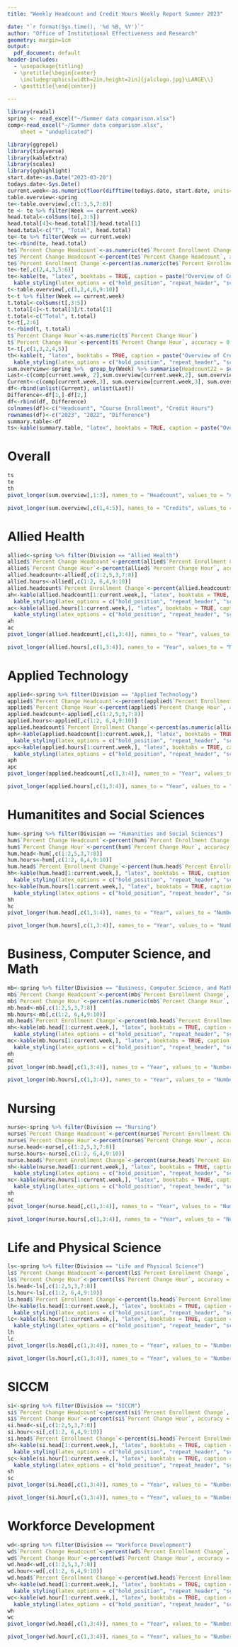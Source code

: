 ---
title: "Weekly Headcount and Credit Hours Weekly Report Summer 2023"

date: "`r format(Sys.time(), '%d %B, %Y')`"
author: "Office of Institutional Effectiveness and Research"
geometry: margin=1cm
output:
  pdf_document: default
header-includes:
  - \usepackage{titling}
  - \pretitle{\begin{center}
    \includegraphics[width=2in,height=2in]{jalclogo.jpg}\LARGE\\}
  - \posttitle{\end{center}}
  
---



```{r message=FALSE, warning=FALSE, include=FALSE}
library(readxl)
spring <- read_excel("~/Summer data comparison.xlsx")
comp<-read_excel("~/Summer data comparison.xlsx", 
    sheet = "unduplicated")
```

\newpage

```{r echo=FALSE, message=FALSE, warning=FALSE}
library(ggrepel)
library(tidyverse)
library(kableExtra)
library(scales)
library(gghighlight)
start.date<-as.Date("2023-03-20")
todays.date<-Sys.Date()
current.week<-as.numeric(floor(difftime(todays.date, start.date, units="weeks")))
table.overview<-spring 
te<-table.overview[,c(1:3,5,7:8)]
te <- te %>% filter(Week == current.week)
head.total<-colSums(te[,3:5])
head.total[4]<-head.total[3]/head.total[1]
head.total<-c("T", "Total", head.total)
te<-te %>% filter(Week == current.week)
te<-rbind(te, head.total)
te$`Percent Change Headcount`<-as.numeric(te$`Percent Enrollment Change`)
te$`Percent Change Headcount`<-percent(te$`Percent Change Headcount`, accuracy = 0.1)
te$`Percent Enrollment Change`<-percent(as.numeric(te$`Percent Enrollment Change`, accuracy=0.1))
te<-te[,c(2,4,3,5:6)]
te<-kable(te, "latex", booktabs = TRUE, caption = paste("Overview of Course Course Enrollment for all divisions for week", current.week, sep = " ")) %>%
  kable_styling(latex_options = c("hold_position", "repeat_header", "scale_down", "hold_position"))
t<-table.overview[,c(1,2,4,6,9:10)]
t<-t %>% filter(Week == current.week)
t.total<-colSums(t[,3:5])
t.total[4]<-t.total[3]/t.total[1]
t.total<-c("Total", t.total)
t<-t[,2:6]
t<-rbind(t, t.total)
t$`Percent Change Hour`<-as.numeric(t$`Percent Change Hour`)
t$`Percent Change Hour`<-percent(t$`Percent Change Hour`, accuracy = 0.1)
t<-t[,c(1,3,2,4,5)]
th<-kable(t, "latex", booktabs = TRUE, caption = paste("Overview of Credit Hours for all divisions for week", current.week, sep = " ")) %>%
  kable_styling(latex_options = c("hold_position", "repeat_header", "scale_down", "hold_position"))
sum.overview<-spring %>%  group_by(Week) %>% summarise(Headcount22 = sum(E22), Headcount23 = sum(E23), Hour22 = sum(H22), Hour23 = sum(H23))
Last<-c(comp[current.week, 2],sum.overview[current.week,2], sum.overview[current.week,4])
Current<-c(comp[current.week,3], sum.overview[current.week,3], sum.overview[current.week,5])
df<-rbind(unlist(Current), unlist(Last))
Difference<-df[1,]-df[2,]
df<-rbind(df, Difference)
colnames(df)<-c("Headcount", "Course Enrollment", "Credit Hours")
rownames(df)<-c("2023", "2022", "Difference")
summary.table<-df
ts<-kable(summary.table, "latex", booktabs = TRUE, caption = paste("Overview of Total Headcount, Course Enrollment, and Credit Hours for Week", current.week, sep = " ")) %>% kable_styling(latex_options = c("hold_position", "repeat_header", "hold_position"))
```



# Overall

```{r echo=FALSE, message=FALSE, warning=FALSE}
ts
te
th
pivot_longer(sum.overview[,1:3], names_to = "Headcount", values_to = "number", cols = Headcount22:Headcount23) %>% filter(Week < 12) %>% ggplot(aes(x=Week, y=number, col=Headcount)) +  geom_point() + geom_line()+scale_x_continuous(breaks= seq(1,11, by=1)) + labs(title="Headcount Comparision Summer 2022 to Summer 2023") + labs(x="Week", y="Headcount") + scale_y_continuous(breaks=seq(0,2100,by=300)) + scale_color_discrete(labels=c("Headcount 2022", "Headcount 2023"))+ theme(legend.position="bottom", panel.grid.minor = element_blank())
```

```{r echo=FALSE, message=FALSE, warning=FALSE}
pivot_longer(sum.overview[,c(1,4:5)], names_to = "Credits", values_to = "number", cols = Hour22:Hour23) %>% ggplot(aes(x=Week, y=number, col=Credits)) +  geom_point() + geom_line()+scale_x_continuous(breaks= seq(1,11, by=1)) + labs(title="Credit Hour Comparision Summer 2022 to Summer 2023") + labs(x="Week", y="Credit Hours") + geom_hline(yintercept = 6679, linetype="dashed", color="blue") + annotate("text", 1, 6679, vjust = 2, label = "Goal") + scale_y_continuous(breaks = seq(0,7000,by=500)) + scale_color_discrete(labels=c('Credit Hours 2022', 'Credit Hours 2023')) + geom_point(x=11, y=6679, color="blue")+ theme(legend.position="bottom", panel.grid.minor = element_blank())

```

\newpage

# Allied Health

```{r echo=FALSE, message=FALSE, warning=FALSE}
allied<-spring %>% filter(Division == "Allied Health")
allied$`Percent Change Headcount`<-percent(allied$`Percent Enrollment Change`, accuracy = 0.1)
allied$`Percent Change Hour`<-percent(allied$`Percent Change Hour`, accuracy = 0.1)
allied.headcount<-allied[,c(1:2,5,3,7:8)]
allied.hours<-allied[,c(1:2, 6,4,9:10)]
allied.headcount$`Percent Enrollment Change`<-percent(allied.headcount$`Percent Enrollment Change`)
ah<-kable(allied.headcount[1:current.week,], "latex", booktabs = TRUE, caption = paste("Course Enrollment of Allied Health for week", current.week, sep = " ")) %>%
  kable_styling(latex_options = c("hold_position", "repeat_header", "scale_down", "hold_position"))
ac<-kable(allied.hours[1:current.week,], "latex", booktabs = TRUE, caption = paste("Credit Hours of Allied Health for week", current.week, sep = " ")) %>%
  kable_styling(latex_options = c("hold_position", "repeat_header", "scale_down", "hold_position"))
ah
ac
pivot_longer(allied.headcount[,c(1,3:4)], names_to = "Year", values_to = "Number", cols=E22:E23) %>% ggplot(aes(x=Week, y=Number, col=Year))+  geom_point() + geom_line()+scale_x_continuous(breaks= seq(1,11, by=1)) + labs(title="Course Enrollment Comparision Summer 2022 to Summer 2023", subtitle = "Allied Health") + labs(x="Week", y="Course Enrollment")+ scale_color_discrete(labels=c("Course Enrollment 2022", "Course Enrollment 2023"))+ theme(legend.position="bottom", panel.grid.minor = element_blank())
```

```{r echo=FALSE, message=FALSE, warning=FALSE}
pivot_longer(allied.hours[,c(1,3:4)], names_to = "Year", values_to = "Number", cols=H22:H23) %>% ggplot(aes(x=Week, y=Number, col=Year))+  geom_point() + geom_line()+scale_x_continuous(breaks= seq(1,11, by=1)) + labs(title="Credit Hour Comparision Summer 2022 to Summer 2023", subtitle = "Allied Health") + labs(x="Week", y="Credit Hours")+ scale_color_discrete(labels=c('Credit Hours 2022', 'Credit Hours 2023'))+ theme(legend.position="bottom", panel.grid.minor = element_blank())
```



\newpage

# Applied Technology

```{r echo=FALSE, message=FALSE, warning=FALSE}
applied<-spring %>% filter(Division == "Applied Technology")
applied$`Percent Change Headcount`<-percent(applied$`Percent Enrollment Change`, accuracy = 0.1)
applied$`Percent Change Hour`<-percent(applied$`Percent Change Hour`, accuracy = 0.1)
applied.headcount<-applied[,c(1:2,5,3,7:8)]
applied.hours<-applied[,c(1:2, 6,4,9:10)]
applied.headcount$`Percent Enrollment Change`<-percent(as.numeric(allied.headcount$`Percent Enrollment Change`))
aph<-kable(applied.headcount[1:current.week,], "latex", booktabs = TRUE, caption = paste("Course Enrollment of Applied Technology for week", current.week, sep = " ")) %>%
  kable_styling(latex_options = c("hold_position", "repeat_header", "scale_down", "hold_position"))
apc<-kable(applied.hours[1:current.week,], "latex", booktabs = TRUE, caption = paste("Credit Hours of Applied Technology for week", current.week, sep = " ")) %>%
  kable_styling(latex_options = c("hold_position", "repeat_header", "scale_down", "hold_position"))
aph
apc
pivot_longer(applied.headcount[,c(1,3:4)], names_to = "Year", values_to = "Number", cols=E22:E23) %>% ggplot(aes(x=Week, y=Number, col=Year))+  geom_point() + geom_line()+scale_x_continuous(breaks= seq(1,11, by=1)) + labs(title="Course Enrollment Comparision Summer 2022 to Summer 2023", subtitle = "Applied Technology") + labs(x="Week", y="Course Enrollment")+ scale_color_discrete(labels=c("Course Enrollment 2022", "Course Enrollment 2023"))+ theme(legend.position="bottom", panel.grid.minor = element_blank())
```

```{r echo=FALSE, message=FALSE, warning=FALSE}
pivot_longer(applied.hours[,c(1,3:4)], names_to = "Year", values_to = "Number", cols=H22:H23) %>% ggplot(aes(x=Week, y=Number, col=Year))+  geom_point() + geom_line()+scale_x_continuous(breaks= seq(1,11, by=1)) + labs(title="Credit Hour Comparision Summer 2022 to Summer 2023", subtitle = "Applied Technology") + labs(x="Week", y="Credit Hours")+ scale_color_discrete(labels=c('Credit Hours 2022', 'Credit Hours 2023'))+ theme(legend.position="bottom", panel.grid.minor = element_blank())
```


\newpage

# Humanitites and Social Sciences

```{r echo=FALSE, message=FALSE, warning=FALSE}
hum<-spring %>% filter(Division == "Humanities and Social Sciences")
hum$`Percent Change Headcount`<-percent(hum$`Percent Enrollment Change`, accuracy = 0.1)
hum$`Percent Change Hour`<-percent(hum$`Percent Change Hour`, accuracy = 0.1)
hum.head<-hum[,c(1:2,5,3,7:8)]
hum.hours<-hum[,c(1:2, 6,4,9:10)]
hum.head$`Percent Enrollment Change`<-percent(hum.head$`Percent Enrollment Change`)
hh<-kable(hum.head[1:current.week,], "latex", booktabs = TRUE, caption = paste("Course Enrollment of Humanities and Social Sciences for week", current.week, sep = " ")) %>%
  kable_styling(latex_options = c("hold_position", "repeat_header", "scale_down", "hold_position"))
hc<-kable(hum.hours[1:current.week,], "latex", booktabs = TRUE, caption = paste("Credit Hours of Humanities and Social Sciences for week", current.week, sep = " ")) %>%
  kable_styling(latex_options = c("hold_position", "repeat_header", "scale_down", "hold_position"))
hh
hc
pivot_longer(hum.head[,c(1,3:4)], names_to = "Year", values_to = "Number", cols=E22:E23) %>% ggplot(aes(x=Week, y=Number, col=Year))+ geom_point() + geom_line()+scale_x_continuous(breaks= seq(1,11, by=1)) + labs(title="Course Enrollment Comparision Summer 2022 to Summer 2023", subtitle = "Humanities and Social Sciences") + labs(x="Week", y="Course Enrollment")+ scale_color_discrete(labels=c("Course Enrollment 2022", "Course Enrollment 2023"))+ theme(legend.position="bottom", panel.grid.minor = element_blank())
```

```{r echo=FALSE, message=FALSE, warning=FALSE}
pivot_longer(hum.hours[,c(1,3:4)], names_to = "Year", values_to = "Number", cols=H22:H23) %>% ggplot(aes(x=Week, y=Number, col=Year))+ geom_point() + geom_line()+scale_x_continuous(breaks= seq(1,11, by=1)) + labs(title="Credit Hour Comparision Summer 2022 to Summer 2023", subtitle = "Humanities and Social Sciences") + labs(x="Week", y="Credit Hours")+ scale_color_discrete(labels=c('Credit Hours 2022', 'Credit Hours 2023'))+ theme(legend.position="bottom", panel.grid.minor = element_blank())
```



\newpage

# Business, Computer Science, and Math

```{r echo=FALSE, message=FALSE, warning=FALSE}
mb<-spring %>% filter(Division == "Business, Computer Science, and Math")
mb$`Percent Change Headcount`<-percent(mb$`Percent Enrollment Change`, accuracy = 0.1)
mb$`Percent Change Hour`<-percent(as.numeric(mb$`Percent Change Hour`, accuracy = 0.1))
mb.head<-mb[,c(1:2,5,3,7:8)]
mb.hours<-mb[,c(1:2, 6,4,9:10)]
mb.head$`Percent Enrollment Change`<-percent(mb.head$`Percent Enrollment Change`)
mh<-kable(mb.head[1:current.week,], "latex", booktabs = TRUE, caption = paste("Course Enrollment of Business, Computer Science, and Math for week", current.week, sep = " ")) %>%
  kable_styling(latex_options = c("hold_position", "repeat_header", "scale_down", "hold_position"))
mc<-kable(mb.hours[1:current.week,], "latex", booktabs = TRUE, caption = paste("Credit Hours of Business, Computer Science, and Math for week", current.week, sep = " ")) %>%
  kable_styling(latex_options = c("hold_position", "repeat_header", "scale_down", "hold_position"))
mh
mc
pivot_longer(mb.head[,c(1,3:4)], names_to = "Year", values_to = "Number", cols=E22:E23) %>% ggplot(aes(x=Week, y=Number, col=Year))+ geom_point() + geom_line()+scale_x_continuous(breaks= seq(1,11, by=1)) + labs(title="Course Enrollment Comparision Summer 2022 to Summer 2023", subtitle = "Business, Computer Science, and Math") + labs(x="Week", y="Course Enrollment")+ scale_color_discrete(labels=c("Course Enrollment 2022", "Course Enrollment 2023"))+ theme(legend.position="bottom", panel.grid.minor = element_blank())
```

```{r echo=FALSE, message=FALSE, warning=FALSE}
pivot_longer(mb.hours[,c(1,3:4)], names_to = "Year", values_to = "Number", cols=H22:H23) %>% ggplot(aes(x=Week, y=Number, col=Year))+ geom_point() + geom_line()+scale_x_continuous(breaks= seq(1,11, by=1)) + labs(title="Credit Hour Comparision Summer 2022 to Summer 2023", subtitle = "Business, Computer Science, and Math") + labs(x="Week", y="Credit Hours")+ scale_color_discrete(labels=c('Credit Hours 2022', 'Credit Hours 2023'))+ theme(legend.position="bottom", panel.grid.minor = element_blank())
```


\newpage

# Nursing

```{r echo=FALSE, message=FALSE, warning=FALSE}
nurse<-spring %>% filter(Division == "Nursing")
nurse$`Percent Change Headcount`<-percent(nurse$`Percent Enrollment Change`, accuracy = 0.1)
nurse$`Percent Change Hour`<-percent(nurse$`Percent Change Hour`, accuracy = 0.1)
nurse.head<-nurse[,c(1:2,5,3,7:8)]
nurse.hours<-nurse[,c(1:2, 6,4,9:10)]
nurse.head$`Percent Enrollment Change`<-percent(nurse.head$`Percent Enrollment Change`)
nh<-kable(nurse.head[1:current.week,], "latex", booktabs = TRUE, caption = paste("Course Enrollment of Nursing for week", current.week, sep = " ")) %>%
  kable_styling(latex_options = c("hold_position", "repeat_header", "scale_down", "hold_position"))
nc<-kable(nurse.hours[1:current.week,], "latex", booktabs = TRUE, caption = paste("Credit Hours of Nursing for week", current.week, sep = " ")) %>%
  kable_styling(latex_options = c("hold_position", "repeat_header", "scale_down", "hold_position"))
nh
nc
pivot_longer(nurse.head[,c(1,3:4)], names_to = "Year", values_to = "Number", cols=E22:E23) %>% ggplot(aes(x=Week, y=Number, col=Year))+ geom_point() + geom_line()+scale_x_continuous(breaks= seq(1,11, by=1)) + labs(title="Course Enrollment Comparision Summer 2022 to Summer 2023", subtitle = "Nursing") + labs(x="Week", y="Course Enrollment")+ scale_color_discrete(labels=c("Course Enrollment 2022", "Course Enrollment 2023"))+ theme(legend.position="bottom", panel.grid.minor = element_blank())
```

```{r echo=FALSE, message=FALSE, warning=FALSE}
pivot_longer(nurse.hours[,c(1,3:4)], names_to = "Year", values_to = "Number", cols=H22:H23) %>% ggplot(aes(x=Week, y=Number, col=Year))+ geom_point() + geom_line()+scale_x_continuous(breaks= seq(1,11, by=1)) + labs(title="Credit Hour Comparision Summer 2022 to Summer 2023", subtitle = "Nursing") + labs(x="Week", y="Credit Hours")+ scale_color_discrete(labels=c('Credit Hours 2022', 'Credit Hours 2023'))+ theme(legend.position="bottom", panel.grid.minor = element_blank())
```



\newpage

# Life and Physical Science

```{r echo=FALSE, message=FALSE, warning=FALSE}
ls<-spring %>% filter(Division == "Life and Physical Science")
ls$`Percent Change Headcount`<-percent(ls$`Percent Enrollment Change`, accuracy = 0.1)
ls$`Percent Change Hour`<-percent(ls$`Percent Change Hour`, accuracy = 0.1)
ls.head<-ls[,c(1:2,5,3,7:8)]
ls.hour<-ls[,c(1:2, 6,4,9:10)]
ls.head$`Percent Enrollment Change`<-percent(ls.head$`Percent Enrollment Change`)
lh<-kable(ls.head[1:current.week,], "latex", booktabs = TRUE, caption = paste("Course Enrollment of Life and Physical Science for week", current.week, sep = " ")) %>%
  kable_styling(latex_options = c("hold_position", "repeat_header", "scale_down", "hold_position"))
lc<-kable(ls.hour[1:current.week,], "latex", booktabs = TRUE, caption = paste("Credit Hours of Life and Physical Science for week", current.week, sep = " ")) %>%
  kable_styling(latex_options = c("hold_position", "repeat_header", "scale_down", "hold_position"))
lh
lc
pivot_longer(ls.head[,c(1,3:4)], names_to = "Year", values_to = "Number", cols=E22:E23) %>% ggplot(aes(x=Week, y=Number, col=Year))+ geom_point() + geom_line()+scale_x_continuous(breaks= seq(1,11, by=1)) + labs(title="Course Enrollment Comparision Summer 2022 to Summer 2023", subtitle = "Life and Physical Science") + labs(x="Week", y="Course Enrollment")+ scale_color_discrete(labels=c("Course Enrollment 2022", "Course Enrollment 2023"))+ theme(legend.position="bottom", panel.grid.minor = element_blank())
```

```{r echo=FALSE, message=FALSE, warning=FALSE}
pivot_longer(ls.hour[,c(1,3:4)], names_to = "Year", values_to = "Number", cols=H22:H23) %>% ggplot(aes(x=Week, y=Number, col=Year))+ geom_point() + geom_line()+scale_x_continuous(breaks= seq(1,11, by=1)) + labs(title="Credit Hour Comparision Summer 2022 to Summer 2023", subtitle = "Life and Physical Science") + labs(x="Week", y="Credit Hours")+ scale_color_discrete(labels=c('Credit Hours 2022', 'Credit Hours 2023'))+ theme(legend.position="bottom", panel.grid.minor = element_blank())
```


\newpage

# SICCM

```{r echo=FALSE, message=FALSE, warning=FALSE}
si<-spring %>% filter(Division == "SICCM")
si$`Percent Change Headcount`<-percent(si$`Percent Enrollment Change`, accuracy = 0.1)
si$`Percent Change Hour`<-percent(si$`Percent Change Hour`, accuracy = 0.1)
si.head<-si[,c(1:2,5,3,7:8)]
si.hour<-si[,c(1:2, 6,4,9:10)]
si.head$`Percent Enrollment Change`<-percent(si.head$`Percent Enrollment Change`)
sh<-kable(si.head[1:current.week,], "latex", booktabs = TRUE, caption = paste("Course Enrollment of SICCM for week", current.week, sep = " ")) %>%
  kable_styling(latex_options = c("hold_position", "repeat_header", "scale_down", "hold_position"))
sc<-kable(si.hour[1:current.week,], "latex", booktabs = TRUE, caption = paste("Credit Hours of SICCM for week", current.week, sep = " ")) %>%
  kable_styling(latex_options = c("hold_position", "repeat_header", "scale_down", "hold_position"))
sh
sc
pivot_longer(si.head[,c(1,3:4)], names_to = "Year", values_to = "Number", cols=E22:E23) %>% ggplot(aes(x=Week, y=Number, col=Year))+ geom_point() + geom_line()+scale_x_continuous(breaks= seq(1,11, by=1)) + labs(title="Course Enrollment Comparision Summer 2022 to Summer 2023", subtitle = "SICCM") + labs(x="Week", y="Course Enrollment")+ scale_color_discrete(labels=c("Course Enrollment 2022", "Course Enrollment 2023"))+ theme(legend.position="bottom", panel.grid.minor = element_blank())
```

```{r echo=FALSE, message=FALSE, warning=FALSE}
pivot_longer(si.hour[,c(1,3:4)], names_to = "Year", values_to = "Number", cols=H22:H23) %>% ggplot(aes(x=Week, y=Number, col=Year))+ geom_point() + geom_line()+scale_x_continuous(breaks= seq(1,11, by=1)) + labs(title="Credit Hour Comparision Summer 2022 to Summer 2023", subtitle = "SICCM") + labs(x="Week", y="Credit Hours")+ scale_color_discrete(labels=c('Credit Hours 2022', 'Credit Hours 2023'))+ theme(legend.position="bottom", panel.grid.minor = element_blank())
```


\newpage

# Workforce Development

```{r echo=FALSE, message=FALSE, warning=FALSE}
wd<-spring %>% filter(Division == "Workforce Development")
wd$`Percent Change Headcount`<-percent(wd$`Percent Enrollment Change`, accuracy = 0.1)
wd$`Percent Change Hour`<-percent(wd$`Percent Change Hour`, accuracy = 0.1)
wd.head<-wd[,c(1:2,5,3,7:8)]
wd.hour<-wd[,c(1:2, 6,4,9:10)]
wd.head$`Percent Enrollment Change`<-percent(wd.head$`Percent Enrollment Change`)
wh<-kable(wd.head[1:current.week,], "latex", booktabs = TRUE, caption = paste("Course Enrollment of Workforce Development for week", current.week, sep = " ")) %>%
  kable_styling(latex_options = c("hold_position", "repeat_header", "scale_down", "hold_position"))
wc<-kable(wd.hour[1:current.week,], "latex", booktabs = TRUE, caption = paste("Credit Hours of Workforce Development for week", current.week, sep = " ")) %>%
  kable_styling(latex_options = c("hold_position", "repeat_header", "scale_down", "hold_position"))
wh
wc
pivot_longer(wd.head[,c(1,3:4)], names_to = "Year", values_to = "Number", cols=E22:E23) %>% ggplot(aes(x=Week, y=Number, col=Year))+ geom_point() + geom_line()+scale_x_continuous(breaks= seq(1,11, by=1)) + labs(title="Course Enrollment Comparision Summer 2022 to Summer 2023", subtitle = "Workforce Development") + labs(x="Week", y="Course Enrollment")+ scale_color_discrete(labels=c("Course Enrollment 2022", "Course Enrollment 2023"))+ theme(legend.position="bottom", panel.grid.minor = element_blank())
```

```{r echo=FALSE, message=FALSE, warning=FALSE}
pivot_longer(wd.hour[,c(1,3:4)], names_to = "Year", values_to = "Number", cols=H22:H23) %>% ggplot(aes(x=Week, y=Number, col=Year))+ geom_point() + geom_line()+scale_x_continuous(breaks= seq(1,11, by=1)) + labs(title="Credit Hour Comparision Summer 2022 to Summer 2023", subtitle = "Workforce Development") + labs(x="Week", y="Credit Hours")+ scale_color_discrete(labels=c('Credit Hours 2022', 'Credit Hours 2023'))+ theme(legend.position="bottom", panel.grid.minor = element_blank())
```

